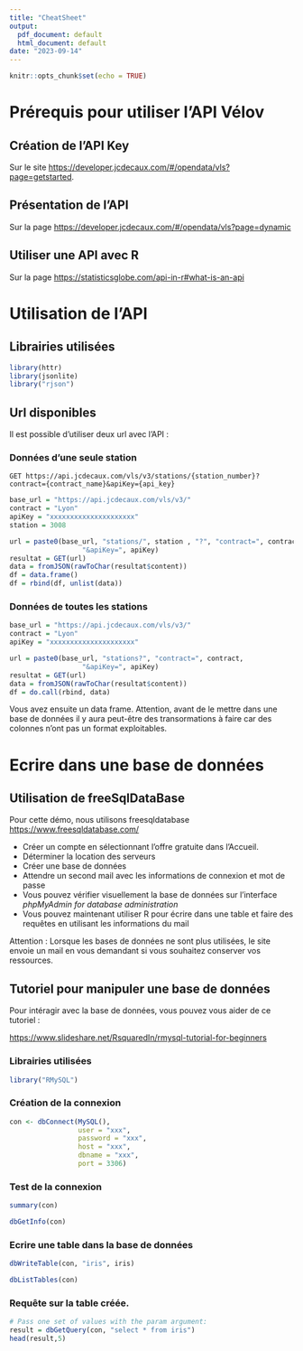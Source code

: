 ---
title: "CheatSheet"
output:
  pdf_document: default
  html_document: default
date: "2023-09-14"
---

```{r setup, include=FALSE}
knitr::opts_chunk$set(echo = TRUE)
```

# Prérequis pour utiliser l'API Vélov

## Création de l'API Key

Sur le site <https://developer.jcdecaux.com/#/opendata/vls?page=getstarted>.

## Présentation de l'API

Sur la page <https://developer.jcdecaux.com/#/opendata/vls?page=dynamic>

## Utiliser une API avec R

Sur la page <https://statisticsglobe.com/api-in-r#what-is-an-api>

# Utilisation de l'API

## Librairies utilisées

```{r, warning=FALSE, message=FALSE}
library(httr)
library(jsonlite)
library("rjson")
```

## Url disponibles

Il est possible d'utiliser deux url avec l'API :


### Données d'une seule station

`GET https://api.jcdecaux.com/vls/v3/stations/{station_number}?contract={contract_name}&apiKey={api_key}`

```{r, echo = TRUE, eval = FALSE}
base_url = "https://api.jcdecaux.com/vls/v3/"
contract = "Lyon"
apiKey = "xxxxxxxxxxxxxxxxxxxxx"
station = 3008

url = paste0(base_url, "stations/", station , "?", "contract=", contract,
                  "&apiKey=", apiKey)
resultat = GET(url)
data = fromJSON(rawToChar(resultat$content))
df = data.frame()
df = rbind(df, unlist(data))
```

### Données de toutes les stations

```{r, echo = TRUE, eval = FALSE}
base_url = "https://api.jcdecaux.com/vls/v3/"
contract = "Lyon"
apiKey = "xxxxxxxxxxxxxxxxxxxxx"

url = paste0(base_url, "stations?", "contract=", contract,
                  "&apiKey=", apiKey)
resultat = GET(url)
data = fromJSON(rawToChar(resultat$content))
df = do.call(rbind, data)
```

Vous avez ensuite un data frame. Attention, avant de le mettre dans une base de données il y aura peut-être des transormations à faire car des colonnes n'ont pas un format exploitables.


# Ecrire dans une base de données

## Utilisation de freeSqlDataBase

Pour cette démo, nous utilisons freesqldatabase <https://www.freesqldatabase.com/>

- Créer un compte en sélectionnant l'offre gratuite dans l'Accueil.
- Déterminer la location des serveurs
- Créer une base de données
- Attendre un second mail avec les informations de connexion et mot de passe
- Vous pouvez vérifier visuellement la base de données sur l'interface *phpMyAdmin for database administration*
- Vous pouvez maintenant utiliser R pour écrire dans une table et faire des requêtes en utilisant les informations du mail

Attention :  Lorsque les bases de données ne sont plus utilisées, le site envoie un mail en vous demandant si vous souhaitez conserver vos ressources.

## Tutoriel pour manipuler une base de données

Pour intéragir avec la base de données, vous pouvez vous aider de ce tutoriel :

<https://www.slideshare.net/RsquaredIn/rmysql-tutorial-for-beginners>

### Librairies utilisées

```{r, echo=TRUE, warning=FALSE}
library("RMySQL")
```

### Création de la connexion

```{r, eval = FALSE}
con <- dbConnect(MySQL(),
                 user = "xxx",
                 password = "xxx",
                 host = "xxx",
                 dbname = "xxx",
                 port = 3306)

```

### Test de la connexion

```{r, eval = FALSE}
summary(con)
```

```{r, eval=FALSE}
dbGetInfo(con)
```

### Ecrire une table dans la base de données

```{r, eval = FALSE}
dbWriteTable(con, "iris", iris)
```

```{r}
dbListTables(con)
```

### Requête sur la table créée.

```{r}
# Pass one set of values with the param argument:
result = dbGetQuery(con, "select * from iris")
head(result,5)
```



